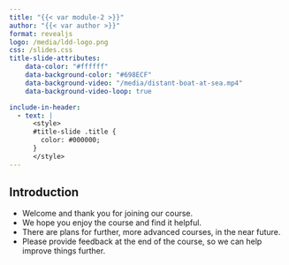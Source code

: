 ```yaml
---
title: "{{< var module-2 >}}"
author: "{{< var author >}}"
format: revealjs
logo: /media/ldd-logo.png
css: /slides.css
title-slide-attributes:
    data-color: "#ffffff"
    data-background-color: "#698ECF"
    data-background-video: "/media/distant-boat-at-sea.mp4"
    data-background-video-loop: true

include-in-header:
  - text: |
      <style>
      #title-slide .title {
        color: #000000;
      }
      </style>
---
```



## Introduction {background-image="/media/welcome-sign.jpg" background-opacity="0.4"}

* Welcome and thank you for joining our course.
* We hope you enjoy the course and find it helpful.
* There are plans for further, more advanced courses, in the near future.
* Please provide feedback at the end of the course, so we can help improve things further.
